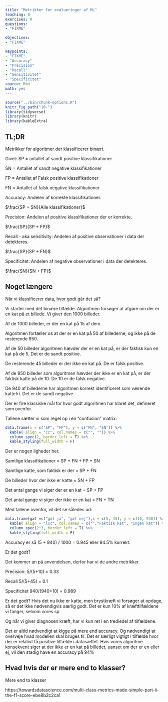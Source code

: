 ```yaml
---
title: "Metrikker for evalueringer af ML"
teaching: 0
exercises: 0
questions: 
- "FIXME"

objectives:
- "FIXME"

keypoints:
- "FIXME"
- "Accuracy"
- "Precision"
- "Recall"
- "Sensitivitet"
- "Specificitet"
source: Rmd
math: yes
---
```



```r
source("../bin/chunk-options.R")
knitr_fig_path("10-")
library(tidyverse)
library(knitr)
library(kableExtra)
```

## TL;DR

Metrikker for algoritmer der klassificerer binært. 

Givet: 
SP = antallet af sandt positive klassifikationer

SN = Antallet af sandt negative klassifikationer

FP = Antallet af Falsk positive klassifikationer

FN = Antallet af falsk negative klassifikationer


Accuracy: Andelen af korrekte klassifikationer.

$\frac{SP + SN}{Alle klassifikationer}$

Precision: Andelen af positive klassifikationer der er korrekte.

$\frac{SP}{SP + FP}$

Recall - aka sensitivity: Andelen af positive observationer i data der detekteres.

$\frac{SP}{SP + FN}$

Specificitet: Andelen af negative observationer i data der detekteres.

$\frac{SN}{SN + FP}$


## Noget længere

Når vi klassificerer data, hvor godt går det så?

Vi starter med det binære tilfælde. Algoritmen forsøger at afgøre om der er en
kat på et billede. Vi giver den 1000 billeder. 

Af de 1000 billeder, er der en kat på 15 af dem. 

Algoritmen fortæller os at der er en kat på 50 af billederne, og ikke på de
resterende 950. 

Af de 50 billeder algoritmen hævder der er en kat på, er der faktisk kun en
kat på de 5. Det er de sandt positive.

De resterende 45 billeder er der ikke en kat på. De er falsk positive. 

Af de 950 billeder som algoritmen hævder der ikke er en kat på, er der faktisk
katte på de 10. De 10 er de falsk negative.

De 940 af billederne har algoritmen korrekt identificeret som værende kattefri. 
Det er de sandt negative.

Der er fire klassiske mål for hvor godt algoritmen har klaret det, defineret
som ovenfor. 

Tallene sætter vi som regel op i en "confusion" matrix:

```r
data.frame(x = c("SP", "FP"), y = c("FN", "SN")) %>% 
  kable( align = "cc", col.names = c("", "")) %>% 
  column_spec(2, border_left = T) %>% 
  kable_styling(full_width = F)
```

Der er nogen ligheder her.

Samtlige klassifikationer = SP + FN + FP + SN

Samtlige katte, som faktisk er der = SP + FN

De billeder hvor der ikke er katte = SN + FP

Det antal gange vi siger der er en kat = SP + FP

Det antal gange vi siger der ikke er en kat = FN + TN

Med tallene ovenfor, vil det se således ud:


```r
data.frame(gæt =c("gæt ja", "gæt nej"),x = c(5, 45), y = c(10, 940)) %>% 
  kable( align = "lcc", col.names = c("","Faktisk kat", "Ingen kat")) %>% 
  column_spec(2:3, border_left = T) %>% 
  kable_styling(full_width = F)
```

Accuracy er så (5 + 940) / 1000 = 0.945 eller 94.5% korrekt.

Er det godt?

Det kommer an på anvendelsen, derfor har vi de andre metrikker.

Precision: 5/(5+10) = 0.33

Recall 5/(5+45) = 0.1

Specificitet 940/(940+10) = 0.989

Er det godt? Hvis det nu ikke er katte, men brystkræft vi forsøger at opdage, så 
er det ikke nødvendigvis særlig godt. Det er kun 10% af kræfttilfældene vi fanger,
selvom vores sp

Og når vi giver diagnosen kræft, har vi kun ret i en trediedel af tilfældene. 

Det er altid nødvendigt at kigge på mere end accuracy. Og nødvendigt at overveje
hvad modellen skal bruges til. Det er særligt vigtigt i tilfælde hvor der er 
relativt få positive tilfælde i datasættet. Hvis vores algoritme konsekvent 
siger at der ikke er en kat på billedet, uanset om der er en eller ej, vil
den stadig have en accuracy på 94%


## Hvad hvis der er mere end to klasser?

Mere end to klasser

https://towardsdatascience.com/multi-class-metrics-made-simple-part-ii-the-f1-score-ebe8b2c2ca1